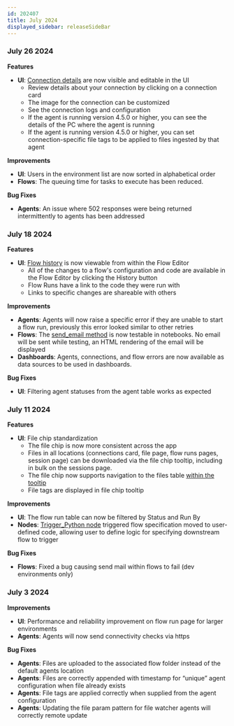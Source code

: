 ```yaml
---
id: 202407
title: July 2024
displayed_sidebar: releaseSideBar
---
```


### July 26 2024

**Features**
- **UI**: [Connection details](../app/agents/AgentMonitoring#maintaining-agent-connections) are now visible and editable in the UI
  - Review details about your connection by clicking on a connection card
  - The image for the connection can be customized
  - See the connection logs and configuration
  - If the agent is running version 4.5.0 or higher, you can see the details of the PC where the agent is running 
  - If the agent is running version 4.5.0 or higher, you can set connection-specific file tags to be applied to files ingested by that agent

**Improvements**
- **UI**: Users in the environment list are now sorted in alphabetical order
- **Flows**: The queuing time for tasks to execute has been reduced.

**Bug Fixes**
- **Agents**: An issue where 502 responses were being returned intermittently to agents has been addressed


### July 18 2024

**Features**
- **UI**: [Flow history](../app/flows/FlowEditor#historical-flow-versions) is now viewable from within the Flow Editor
  - All of the changes to a flow's configuration and code are available in the Flow Editor by clicking the History button 
  - Flow Runs have a link to the code they were run with
  - Links to specific changes are shareable with others

**Improvements**
- **Agents**: Agents will now raise a specific error if they are unable to start a flow run, previously this error looked similar to other retries
- **Flows**: The [send_email method](../sdk/SendingAlerts#method-send_email) is now testable in notebooks. No email will be sent while testing, an HTML rendering of the email will be displayed
- **Dashboards**: Agents, connections, and flow errors are now available as data sources to be used in dashboards.

**Bug Fixes**
- **UI**: Filtering agent statuses from the agent table works as expected


### July 11 2024

**Features**
- **UI**: File chip standardization
  - The file chip is now more consistent across the app
  - Files in all locations (connections card, file page, flow runs pages, session page) can be downloaded via the file chip tooltip, including in bulk on the sessions page.
  - The file chip now supports navigation to the files table [within the tooltip](../app/flows/FlowRuns)
  - File tags are displayed in file chip tooltip

**Improvements**
- **UI**: The flow run table can now be filtered by Status and Run By
- **Nodes**: [Trigger_Python node](../nodes/Analysis/Trigger_Python) triggered flow specification moved to user-defined code, allowing user to define logic for specifying downstream flow to trigger


**Bug Fixes**
- **Flows**: Fixed a bug causing send mail within flows to fail (dev environments only)

### July 3 2024

**Improvements**
- **UI**: Performance and reliability improvement on flow run page for larger environments 
- **Agents**: Agents will now send connectivity checks via https

**Bug Fixes**
- **Agents**: Files are uploaded to the associated flow folder instead of the default agents location
- **Agents**: Files are correctly appended with timestamp for “unique” agent configuration when file already exists
- **Agents**: File tags are applied correctly when supplied from the agent configuration
- **Agents**: Updating the file param pattern for file watcher agents will correctly remote update
